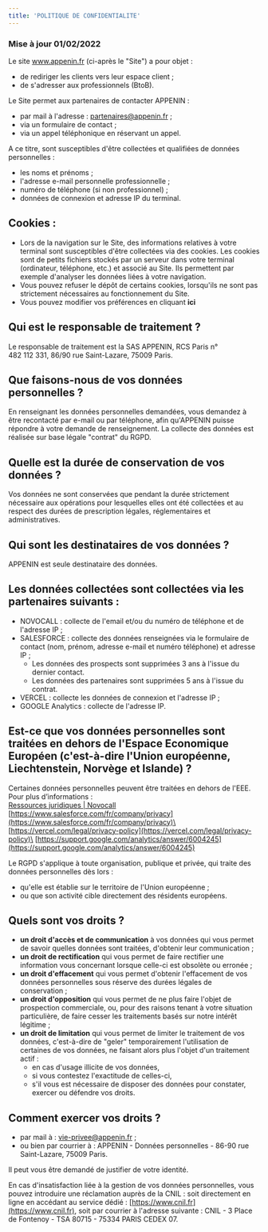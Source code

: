 ```yaml
---
title: 'POLITIQUE DE CONFIDENTIALITE'
---
```


### Mise à jour 01/02/2022

Le site www.appenin.fr (ci-après le "Site") a pour objet :

- de rediriger les clients vers leur espace client ;
- de s'adresser aux professionnels (BtoB).

Le Site permet aux partenaires de contacter APPENIN :

- par mail à l'adresse : [partenaires@appenin.fr](mailto:partenaires@appenin.fr) ;
- via un formulaire de contact ;
- via un appel téléphonique en réservant un appel.

A ce titre, sont susceptibles d'être collectées et qualifiées de données personnelles :

- les noms et prénoms ;
- l'adresse e-mail personnelle professionnelle ;
- numéro de téléphone (si non professionnel) ;
- données de connexion et adresse IP du terminal.

## Cookies :

- Lors de la navigation sur le Site, des informations relatives à votre terminal sont susceptibles d'être collectées via des cookies. Les cookies sont de petits fichiers stockés par un serveur dans votre terminal (ordinateur, téléphone, etc.) et associé au Site. Ils permettent par exemple d'analyser les données liées à votre navigation.
- Vous pouvez refuser le dépôt de certains cookies, lorsqu'ils ne sont pas strictement nécessaires au fonctionnement du Site.
- Vous pouvez modifier vos préférences en cliquant <CookieConsent>**ici**</CookieConsent>

## Qui est le responsable de traitement ?

Le responsable de traitement est la SAS APPENIN, RCS Paris n° 482 112 331, 86/90 rue Saint-Lazare, 75009 Paris.

## Que faisons-nous de vos données personnelles ?

En renseignant les données personnelles demandées, vous demandez à être recontacté par e-mail ou par téléphone, afin qu'APPENIN puisse répondre à votre demande de renseignement. La collecte des données est réalisée sur base légale "contrat" du RGPD.

## Quelle est la durée de conservation de vos données ?

Vos données ne sont conservées que pendant la durée strictement nécessaire aux opérations pour lesquelles elles ont été collectées et au respect des durées de prescription légales, réglementaires et administratives.

## Qui sont les destinataires de vos données ?

APPENIN est seule destinataire des données.

## Les données collectées sont collectées via les partenaires suivants :

- NOVOCALL : collecte de l'email et/ou du numéro de téléphone et de l'adresse IP ;
- SALESFORCE : collecte des données renseignées via le formulaire de contact (nom, prénom, adresse e-mail et numéro téléphone) et adresse IP ;
  - Les données des prospects sont supprimées 3 ans à l'issue du dernier contact.
  - Les données des partenaires sont supprimées 5 ans à l'issue du contrat.
- VERCEL : collecte les données de connexion et l'adresse IP ;
- GOOGLE Analytics : collecte de l'adresse IP.

## Est-ce que vos données personnelles sont traitées en dehors de l'Espace Economique Européen (c'est-à-dire l'Union européenne, Liechtenstein, Norvège et Islande) ?

Certaines données personnelles peuvent être traitées en dehors de l'EEE. Pour plus d’informations :\
[Ressources juridiques | Novocall](https://novocall.co/legal-resources)\
[https://www.salesforce.com/fr/company/privacy](https://www.salesforce.com/fr/company/privacy)\
[https://vercel.com/legal/privacy-policy](https://vercel.com/legal/privacy-policy)\
[https://support.google.com/analytics/answer/6004245](https://support.google.com/analytics/answer/6004245)

Le RGPD s'applique à toute organisation, publique et privée, qui traite des données personnelles dès lors :

- qu'elle est établie sur le territoire de l'Union européenne ;
- ou que son activité cible directement des résidents européens.

## Quels sont vos droits ?

- **un droit d'accès et de communication** à vos données qui vous permet de savoir quelles données sont traitées, d'obtenir leur communication ;
- **un droit de rectification** qui vous permet de faire rectifier une information vous concernant lorsque celle-ci est obsolète ou erronée ;
- **un droit d'effacement** qui vous permet d'obtenir l'effacement de vos données personnelles sous réserve des durées légales de conservation ;
- **un droit d'opposition** qui vous permet de ne plus faire l'objet de prospection commerciale, ou, pour des raisons tenant à votre situation particulière, de faire cesser les traitements basés sur notre intérêt légitime ;
- **un droit de limitation** qui vous permet de limiter le traitement de vos données, c'est-à-dire de "geler" temporairement l'utilisation de certaines de vos données, ne faisant alors plus l'objet d'un traitement actif :
  - en cas d'usage illicite de vos données,
  - si vous contestez l'exactitude de celles-ci,
  - s'il vous est nécessaire de disposer des données pour constater, exercer ou défendre vos droits.

## Comment exercer vos droits ?

- par mail à : [vie-privee@appenin.fr](mailto:vie-privee@appenin.fr) ;
- ou bien par courrier à : APPENIN - Données personnelles - 86-90 rue Saint-Lazare, 75009 Paris.

Il peut vous être demandé de justifier de votre identité.

En cas d'insatisfaction liée à la gestion de vos données personnelles, vous pouvez introduire une réclamation auprès de la CNIL : soit directement en ligne en accédant au service dédié : [https://www.cnil.fr](https://www.cnil.fr), soit par courrier à l'adresse suivante : CNIL - 3 Place de Fontenoy - TSA 80715 - 75334 PARIS CEDEX 07.
